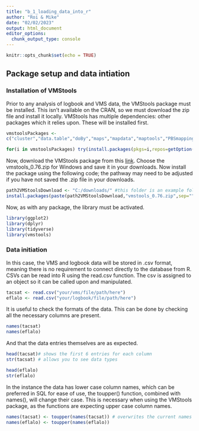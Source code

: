 ```yaml
---
title: "b_1_loading_data_into_r"
author: "Roi & Mike"
date: "02/02/2023"
output: html_document
editor_options: 
  chunk_output_type: console
---
```


```r
knitr::opts_chunk$set(echo = TRUE)
```

## Package setup and data intiation

### Installation of VMStools

Prior to any analysis of logbook and VMS data, the VMStools package must be installed.
This isn't available on the CRAN, so we must download the zip file and install it locally.
VMStools has multiple dependencies: other packages which it relies upon. These will be installed first.

```r
vmstoolsPackages <-
c("cluster","data.table","doBy","maps","mapdata","maptools","PBSmapping","sp")

for(i in vmstoolsPackages) try(install.packages(pkgs=i,repos=getOption("repos")))
```

Now, download the VMStools package from this [link](https://github.com/nielshintzen/vmstools/releases).
Choose the vmstools_0.76.zip for Windows and save it in your downloads. Now install the package using the
following code; the pathway may need to be adjusted if you have not saved the .zip file in your downloads.

```r
path2VMStoolsDownload <- "C:/downloads/" #this folder is an example folder
install.packages(paste(path2VMStoolsDownload,"vmstools_0.76.zip",sep=""))
```

Now, as with any package, the library must be activated.

```r
library(ggplot2)
library(dplyr)
library(tidyverse)
library(vmstools)
```


### Data initiation

In this case, the VMS and logbook data will be stored in .csv format, meaning
there is no requirement to connect directly to the database from R. CSVs can be
read into R using the read.csv function. The csv is assigned to an object so
it can be called upon and manipulated.

```r
tacsat <- read.csv("your/vms/file/path/here")
eflalo <- read.csv("your/logbook/file/path/here")
```

It is useful to check the formats of the data. This can be done by checking all
the necessary columns are present.

```r
names(tacsat)
names(eflalo)
```

And that the data entries themselves are as expected.

```r
head(tacsat)# shows the first 6 entries for each column
str(tacsat) # allows you to see data types

head(eflalo)
str(eflalo)
```

In the instance the data has lower case column names, which can be preferred
in SQL for ease of use, the toupper() function, combined with names(), will
change their case. This is necessary when using the VMStools package, as the
functions are expecting upper case column names.

```r
names(tacsat) <- toupper(names(tacsat)) # overwrites the current names of tacsat with the same names, but passed through the toupper function
names(eflalo) <- toupper(names(eflalo))
```

